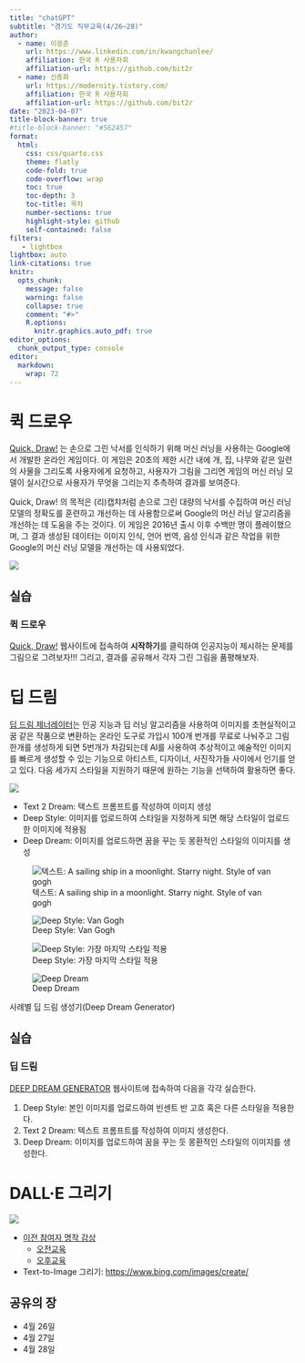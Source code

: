 ```yaml
---
title: "chatGPT"
subtitle: "경기도 직무교육(4/26~28)"
author:
  - name: 이광춘
    url: https://www.linkedin.com/in/kwangchunlee/
    affiliation: 한국 R 사용자회
    affiliation-url: https://github.com/bit2r
  - name: 신종화
    url: https://modernity.tistory.com/
    affiliation: 한국 R 사용자회
    affiliation-url: https://github.com/bit2r    
date: "2023-04-07"
title-block-banner: true
#title-block-banner: "#562457"
format:
  html:
    css: css/quarto.css
    theme: flatly
    code-fold: true
    code-overflow: wrap
    toc: true
    toc-depth: 3
    toc-title: 목차
    number-sections: true
    highlight-style: github    
    self-contained: false
filters:
   - lightbox
lightbox: auto
link-citations: true
knitr:
  opts_chunk: 
    message: false
    warning: false
    collapse: true
    comment: "#>" 
    R.options:
      knitr.graphics.auto_pdf: true
editor_options: 
  chunk_output_type: console
editor: 
  markdown: 
    wrap: 72
---
```



# 퀵 드로우


[Quick, Draw!](https://quickdraw.withgoogle.com/) 는 손으로 그린 낙서를 인식하기 위해 머신 러닝을 사용하는 Google에서 개발한 온라인 게임이다. 이 게임은 20초의 제한 시간 내에 개, 집, 나무와 같은 일련의 사물을 그리도록 사용자에게 요청하고, 사용자가 그림을 그리면 게임의 머신 러닝 모델이 실시간으로 사용자가 무엇을 그리는지 추측하여 결과를 보여준다.

Quick, Draw! 의 목적은 (리)캡챠처럼 손으로 그린 대량의 낙서를 수집하여 머신 러닝 모델의 정확도를 훈련하고 개선하는 데 사용함으로써 Google의 머신 러닝 알고리즘을 개선하는 데 도움을 주는 것이다. 이 게임은 2016년 출시 이후 수백만 명이 플레이했으며, 그 결과 생성된 데이터는 이미지 인식, 언어 번역, 음성 인식과 같은 작업을 위한 Google의 머신 러닝 모델을 개선하는 데 사용되었다.

![](images/quick_draw.jpg)

## 실습

:::{.callout-note collapse="true"}
### 퀵 드로우 

[Quick, Draw!](https://quickdraw.withgoogle.com/) 웹사이트에 접속하여 **시작하기**를 
클릭하여 인공지능이 제시하는 문제를 그림으로 그려보자!!! 
그리고, 결과를 공유해서 각자 그린 그림을 품평해보자. 

:::

# 딥 드림

[딥 드림 제너레이터](https://deepdreamgenerator.com/)는 인공 지능과 딥 러닝 알고리즘을 사용하여 이미지를 초현실적이고 꿈 같은 작품으로 변환하는 온라인 도구로 가입시 100개 번개를 무료로 나눠주고 
그림 한개를 생성하게 되면 5번개가 차감되는데 AI를 사용하여 추상적이고 예술적인 이미지를 빠르게 생성할 수 있는 기능으로 아티스트, 디자이너, 사진작가들 사이에서 인기를 얻고 있다. 
다음 세가지 스타일을 지원하기 때문에 원하는 기능을 선택하여 활용하면 좋다.

![](images/deep-drearm-tutorial.jpg)


- Text 2 Dream: 텍스트 프롬프트를 작성하여 이미지 생성
- Deep Style: 이미지를 업로드하여 스타일을 지정하게 되면 해당 스타일이 업로드한 이미지에 적용됨
- Deep Dream: 이미지를 업로드하면 꿈을 꾸는 듯 몽환적인 스타일의 이미지를 생성  

::: {#fig-deep-dream layout-ncol=4}


![텍스트: A sailing ship in a moonlight. Starry night. Style of van gogh](images/deep-dearm.jpg)

![Deep Style: Van Gogh](images/deep-style.jpg)

![Deep Style: 가장 마지막 스타일 적용](images/deep-style-2.jpg)

![Deep Dream](images/deep-dream-dream.jpg)

사례별 딥 드림 생성기(Deep Dream Generator) 

:::


## 실습

:::{.callout-note collapse="true"}
### 딥 드림

[DEEP DREAM GENERATOR](https://deepdreamgenerator.com/) 웹사이트에 접속하여 다음을 각각 실습한다.

1. Deep Style: 본인 이미지를 업로드하여 빈센트 반 고흐 혹은 다른 스타일을 적용한다. 
1. Text 2 Dream: 텍스트 프롬프트를 작성하여 이미지 생성한다.
1. Deep Dream: 이미지를 업로드하여 꿈을 꾸는 듯 몽환적인 스타일의 이미지를 생성한다.

:::

# DALL·E 그리기 

![](images/image-creator.jpg)

- [이전 참여자 명작 감상](https://hackmd.io/@_NnKkWt7T5iYIToOD1QWRg/SJMy0V8Z3)
   - [오전교육](https://bit.ly/3oeEmgt)
   - [오후교육](http://bit.ly/3KC1NYn)
- Text-to-Image 그리기: <https://www.bing.com/images/create/>

## 공유의 장

- 4월 26일
- 4월 27일
- 4월 28일




